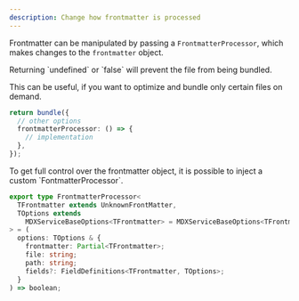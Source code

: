 ```yaml
---
description: Change how frontmatter is processed
---
```


Frontmatter can be manipulated by passing a `FrontmatterProcessor`, which makes changes to the `frontmatter` object.

<Warning>
  Returning `undefined` or `false` will prevent the file from being bundled.

This can be useful, if you want to optimize and bundle only certain files on demand.

</Warning>

```ts {7} showLineNumbers
return bundle({
  // other options
  frontmatterProcessor: () => {
    // implementation
  },
});
```

<Info>
  To get full control over the frontmatter object, it is possible to inject a
  custom `FontmatterProcessor`.
</Info>

```ts
export type FrontmatterProcessor<
  TFrontmatter extends UnknownFrontMatter,
  TOptions extends
    MDXServiceBaseOptions<TFrontmatter> = MDXServiceBaseOptions<TFrontmatter>,
> = (
  options: TOptions & {
    frontmatter: Partial<TFrontmatter>;
    file: string;
    path: string;
    fields?: FieldDefinitions<TFrontmatter, TOptions>;
  }
) => boolean;
```
